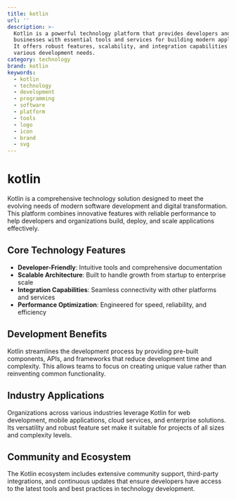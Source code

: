 ```yaml
---
title: kotlin
url: ''
description: >-
  Kotlin is a powerful technology platform that provides developers and
  businesses with essential tools and services for building modern applications.
  It offers robust features, scalability, and integration capabilities for
  various development needs.
category: technology
brand: kotlin
keywords:
  - kotlin
  - technology
  - development
  - programming
  - software
  - platform
  - tools
  - logo
  - icon
  - brand
  - svg
---
```


# kotlin

Kotlin is a comprehensive technology solution designed to meet the evolving needs of modern software development and digital transformation. This platform combines innovative features with reliable performance to help developers and organizations build, deploy, and scale applications effectively.

## Core Technology Features

- **Developer-Friendly**: Intuitive tools and comprehensive documentation
- **Scalable Architecture**: Built to handle growth from startup to enterprise scale
- **Integration Capabilities**: Seamless connectivity with other platforms and services
- **Performance Optimization**: Engineered for speed, reliability, and efficiency

## Development Benefits

Kotlin streamlines the development process by providing pre-built components, APIs, and frameworks that reduce development time and complexity. This allows teams to focus on creating unique value rather than reinventing common functionality.

## Industry Applications

Organizations across various industries leverage Kotlin for web development, mobile applications, cloud services, and enterprise solutions. Its versatility and robust feature set make it suitable for projects of all sizes and complexity levels.

## Community and Ecosystem

The Kotlin ecosystem includes extensive community support, third-party integrations, and continuous updates that ensure developers have access to the latest tools and best practices in technology development.
